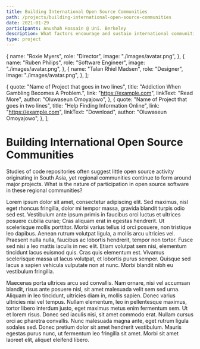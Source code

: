 ```yaml
---
title: Building International Open Source Communities
path: /projects/building-international-open-source-communities
date: 2021-01-29
participants: Anushah Hossain @ Uni. Berkeley
description: What factors encourage and sustain international communities of contributors to open source projects?
type: project
---
```


  {
    name: "Roxie Myers",
    role: "Director",
    image: "./images/avatar.png",
  },
  {
    name: "Ruben Philips",
    role: "Software Engineer",
    image: "./images/avatar.png",
  },
  {
    name: "Talan Rhiel Madsen",
    role: "Designer",
    image: "./images/avatar.png",
  },
];

  {
    quote: "Name of Project that goes in two lines",
    title: "Addiction When Gambling Becomes A Problem.",
    link: "https://example.com",
    linkText: "Read More",
    author: "Oluwaseun Omoyajowo",
  },
  {
    quote: "Name of Project that goes in two lines",
    title: "Help Finding Information Online",
    link: "https://example.com",
    linkText: "Download",
    author: "Oluwaseun Omoyajowo",
  },
];

# Building International Open Source Communities

Studies of code repositories often suggest little open source activity originating in South Asia, yet regional communities continue to form around major projects. What is the nature of participation in open source software in these regional communities?

Lorem ipsum dolor sit amet, consectetur adipiscing elit. Sed maximus, nisl eget rhoncus fringilla, dolor mi tempor massa, gravida blandit turpis odio sed est. Vestibulum ante ipsum primis in faucibus orci luctus et ultrices posuere cubilia curae; Cras aliquam erat in egestas hendrerit. Ut scelerisque mollis porttitor. Morbi varius tellus id orci posuere, non tristique leo dapibus. Aenean rutrum volutpat ligula, a mollis arcu ultricies vel. Praesent nulla nulla, faucibus ac lobortis hendrerit, tempor non tortor. Fusce sed nisi a leo mattis iaculis in nec elit. Etiam volutpat sem nisi, elementum tincidunt lacus euismod quis. Cras quis elementum est. Vivamus scelerisque massa ut lacus volutpat, et lobortis purus semper. Quisque sed lacus a sapien vehicula vulputate non at nunc. Morbi blandit nibh eu vestibulum fringilla.

Maecenas porta ultrices arcu sed convallis. Nam ornare, nisi vel accumsan blandit, risus ante posuere nisl, sit amet malesuada velit sem sed urna. Aliquam in leo tincidunt, ultricies diam in, mollis sapien. Donec varius ultricies nisi vel tempus. Nullam elementum, leo in pellentesque maximus, tortor libero interdum justo, eget maximus metus enim fermentum sem. Ut et lorem risus. Donec sed iaculis nisi, sit amet commodo erat. Nullam cursus orci ac pharetra convallis. Nunc malesuada magna ante, eget rutrum ligula sodales sed. Donec pretium dolor sit amet hendrerit vestibulum. Mauris egestas purus nunc, ut fermentum leo fringilla sit amet. Morbi sit amet laoreet elit, aliquet eleifend libero.
